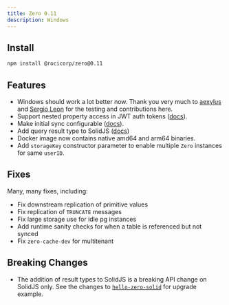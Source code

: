 ```yaml
---
title: Zero 0.11
description: Windows
---
```


## Install

```bash
npm install @rocicorp/zero@0.11
```

## Features

- Windows should work a lot better now. Thank you very much to [aexylus](https://aexylus.com/) and [Sergio Leon](https://www.cbnsndwch.io/) for the testing and contributions here.
- Support nested property access in JWT auth tokens ([docs](/docs/permissions#rules)).
- Make initial sync configurable ([docs](/docs/zero-cache-config#initial-sync-table-copy-workers)).
- Add query result type to SolidJS ([docs](/docs/reading-data#completeness))
- Docker image now contains native amd64 and arm64 binaries.
- Add `storageKey` constructor parameter to enable multiple `Zero` instances for same `userID`.

## Fixes

Many, many fixes, including:

- Fix downstream replication of primitive values
- Fix replication of `TRUNCATE` messages
- Fix large storage use for idle pg instances
- Add runtime sanity checks for when a table is referenced but not synced
- Fix `zero-cache-dev` for multitenant

## Breaking Changes

- The addition of result types to SolidJS is a breaking API change on SolidJS only. See the changes to [`hello-zero-solid`](https://github.com/rocicorp/hello-zero-solid/commit/7c6c3a47479f037f8323b102013244881c74fe9e) for upgrade example.
